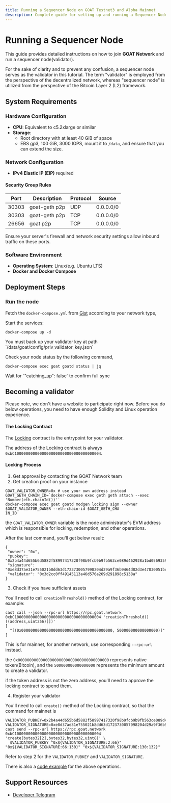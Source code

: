 ```yaml
---
title: Running a Sequencer Node on GOAT Testnet3 and Alpha Mainnet
description: Complete guide for setting up and running a Sequencer Node on GOAT Network
---
```



# Running a Sequencer Node

This guide provides detailed instructions on how to join **GOAT Network** and run a sequencer node(validator). 

<Callout type="info">
For the sake of clarity and to prevent any confusion, a sequencer node serves as the validator in this tutorial. The term "validator" is employed from the perspective of the decentralized network, whereas "sequencer node" is utilized from the perspective of the Bitcoin Layer 2 (L2) framework.
</Callout>

## System Requirements

### Hardware Configuration

- **CPU**: Equivalent to c5.2xlarge or similar
- **Storage**:
  - Root directory with at least 40 GiB of space
  - EBS gp3, 100 GiB, 3000 IOPS, mount it to `/data`, and ensure that you can extend the size.

### Network Configuration

- **IPv4 Elastic IP (EIP)** required


#### Security Group Rules

| Port  | Description   | Protocol | Source    |
| ----- | ------------- | -------- | --------- |
| 30303 | goat-geth p2p | UDP      | 0.0.0.0/0 |
| 30303 | goat-geth p2p | TCP      | 0.0.0.0/0 |
| 26656 | goat p2p      | TCP      | 0.0.0.0/0 |

<Callout type="info">
  Ensure your server's firewall and network security settings allow inbound traffic on these ports.
</Callout>


### Software Environment

- **Operating System**: Linux(e.g. Ubuntu LTS)
- **Docker and Docker Compose**


## Deployment Steps

### Run the node

Fetch the `docker-compose.yml` from [Gist](https://github.com/GOATNetwork/goat/tree/main/docker) according to your network type,

Start the services:

```bash:pages/builders/sequencers/validator.mdx
docker-compose up -d
```

<Callout type="info">
 You must back up your validator key at path `/data/goat/config/priv_validator_key.json`
</Callout>

Check your node status by the following command,

```bash:pages/builders/sequencers/validator.mdx
docker-compose exec goat goatd status | jq
```

<Callout type="info">
  Wait for `"catching_up": false` to confirm full sync
</Callout>

## Becoming a validator

<Callout type="warning">
  Please note, we don't have a website to participate right now.
  Before you do below operations, you need to have enough Solidity and Linux operation experience.
</Callout>

#### The Locking Contract

The [Locking](https://github.com/GOATNetwork/goat-contracts/blob/main/contracts/locking/Locking.sol) contract is the entrypoint for your validator.

The address of the Locking contract is always `0xbC10000000000000000000000000000000000004`.

#### Locking Process

1. Get approval by contacting the GOAT Network team
2. Get creation proof on your instance

```bash:pages/builders/sequencers/validator.mdx
GOAT_VALIATOR_OWNER=0x # use your own address instead
GOAT_GETH_CHAIN_ID=`docker-compose exec geth geth attach --exec 'Number(eth.chainId())'`
docker-compose exec goat goatd modgen locking sign --owner $GOAT_VALIATOR_OWNER --eth-chain-id $GOAT_GETH_CHA
IN_ID
```

the `GOAT_VALIATOR_OWNER` variable is the node administrator's EVM address which is responsible for locking, redemption, and other operations.

After the last command, you'll get below result:

```json:pages/builders/sequencers/validator.mdx
{
 "owner": "0x",
 "pubkey": "0x2b4a44d655b6d5882f58997417320f98b9fcb9b9fb563ce089d462928a1bd0569359880e97221e5a8a1a5c1b4f012e61f4f75fc0937189600671532bcdb7cf0e",
 "signature": "0xe8d37ae31e755021b8dd63d1723730057998204d29a9f36b9464d82d3e47830051bca27cae8dd0ecd23e724ed74b031d0e14d1be3b9995f5a984dba947b2c3ee00",
 "validator": "0x3d2cc0ff49145113a46d576a269d291898c5138a"
}
```

3. Check if you have sufficient assets

You'll need to call `creationThreshold()` method of the Locking contract, for example:

```bash:pages/builders/sequencers/validator.mdx
cast call --json --rpc-url https://rpc.goat.network 0xbC10000000000000000000000000000000000004 'creationThreshold()((address,uint256)[])'
[
  "[(0x0000000000000000000000000000000000000000, 500000000000000000)]"
]
```

This is for mainnet, for another network, use corresponding `--rpc-url` instead.

the `0x0000000000000000000000000000000000000000` represents native token(Bitcoin), and the `500000000000000000` represents the minimum amount to create a validator.

if the token address is not the zero address, you'll need to approve the locking contract to spend them.

4. Register your validator

You'll need to call `create()` method of the Locking contract, so that the command for mainnet is

```bash:pages/builders/sequencers/validator.mdx
VALIDATOR_PUBKEY=0x2b4a44d655b6d5882f58997417320f98b9fcb9b9fb563ce089d462928a1bd0569359880e97221e5a8a1a5c1b4f012e61f4f75fc0937189600671532bcdb7cf0e
VALIDATOR_SIGNATURE=0xe8d37ae31e755021b8dd63d1723730057998204d29a9f36b9464d82d3e47830051bca27cae8dd0ecd23e724ed74b031d0e14d1be3b9995f5a984dba947b2c3ee00
cast send --rpc-url https://rpc.goat.network 0xbC10000000000000000000000000000000000004 'create(bytes32[2],bytes32,bytes32,uint8)' \
  $VALIDATOR_PUBKEY "0x${VALIDATOR_SIGNATURE:2:66}" "0x${VALIDATOR_SIGNATURE:66:130}" "0x${VALIDATOR_SIGNATURE:130:132}"
```

Refer to step 2 for the `VALIDATOR_PUBKEY` and `VALIDATOR_SIGNATURE`.

There is also a [code example](https://github.com/GOATNetwork/goat-contracts/blob/main/task/lock.ts) for the above operations.

## Support Resources

- [Developer Telegram](https://t.me/+He2b1t9Bh2ZiMzZh)